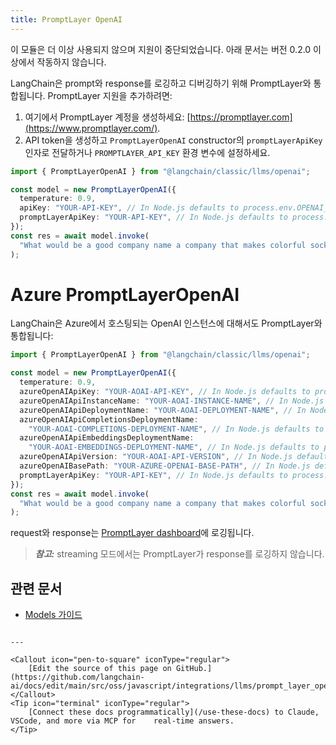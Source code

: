 ```yaml
---
title: PromptLayer OpenAI
---
```


<Warning>
이 모듈은 더 이상 사용되지 않으며 지원이 중단되었습니다. 아래 문서는 버전 0.2.0 이상에서 작동하지 않습니다.
</Warning>

LangChain은 prompt와 response를 로깅하고 디버깅하기 위해 PromptLayer와 통합됩니다. PromptLayer 지원을 추가하려면:

1. 여기에서 PromptLayer 계정을 생성하세요: [https://promptlayer.com](https://www.promptlayer.com/).
2. API token을 생성하고 `PromptLayerOpenAI` constructor의 `promptLayerApiKey` 인자로 전달하거나 `PROMPTLAYER_API_KEY` 환경 변수에 설정하세요.

```typescript
import { PromptLayerOpenAI } from "@langchain/classic/llms/openai";

const model = new PromptLayerOpenAI({
  temperature: 0.9,
  apiKey: "YOUR-API-KEY", // In Node.js defaults to process.env.OPENAI_API_KEY
  promptLayerApiKey: "YOUR-API-KEY", // In Node.js defaults to process.env.PROMPTLAYER_API_KEY
});
const res = await model.invoke(
  "What would be a good company name a company that makes colorful socks?"
);
```

# Azure PromptLayerOpenAI

LangChain은 Azure에서 호스팅되는 OpenAI 인스턴스에 대해서도 PromptLayer와 통합됩니다:

```typescript
import { PromptLayerOpenAI } from "@langchain/classic/llms/openai";

const model = new PromptLayerOpenAI({
  temperature: 0.9,
  azureOpenAIApiKey: "YOUR-AOAI-API-KEY", // In Node.js defaults to process.env.AZURE_OPENAI_API_KEY
  azureOpenAIApiInstanceName: "YOUR-AOAI-INSTANCE-NAME", // In Node.js defaults to process.env.AZURE_OPENAI_API_INSTANCE_NAME
  azureOpenAIApiDeploymentName: "YOUR-AOAI-DEPLOYMENT-NAME", // In Node.js defaults to process.env.AZURE_OPENAI_API_DEPLOYMENT_NAME
  azureOpenAIApiCompletionsDeploymentName:
    "YOUR-AOAI-COMPLETIONS-DEPLOYMENT-NAME", // In Node.js defaults to process.env.AZURE_OPENAI_API_COMPLETIONS_DEPLOYMENT_NAME
  azureOpenAIApiEmbeddingsDeploymentName:
    "YOUR-AOAI-EMBEDDINGS-DEPLOYMENT-NAME", // In Node.js defaults to process.env.AZURE_OPENAI_API_EMBEDDINGS_DEPLOYMENT_NAME
  azureOpenAIApiVersion: "YOUR-AOAI-API-VERSION", // In Node.js defaults to process.env.AZURE_OPENAI_API_VERSION
  azureOpenAIBasePath: "YOUR-AZURE-OPENAI-BASE-PATH", // In Node.js defaults to process.env.AZURE_OPENAI_BASE_PATH
  promptLayerApiKey: "YOUR-API-KEY", // In Node.js defaults to process.env.PROMPTLAYER_API_KEY
});
const res = await model.invoke(
  "What would be a good company name a company that makes colorful socks?"
);
```

request와 response는 [PromptLayer dashboard](https://promptlayer.com/home)에 로깅됩니다.

> **_참고:_** streaming 모드에서는 PromptLayer가 response를 로깅하지 않습니다.

## 관련 문서


- [Models 가이드](/oss/javascript/langchain/models)
```

---

<Callout icon="pen-to-square" iconType="regular">
    [Edit the source of this page on GitHub.](https://github.com/langchain-ai/docs/edit/main/src/oss/javascript/integrations/llms/prompt_layer_openai.mdx)
</Callout>
<Tip icon="terminal" iconType="regular">
    [Connect these docs programmatically](/use-these-docs) to Claude, VSCode, and more via MCP for    real-time answers.
</Tip>
